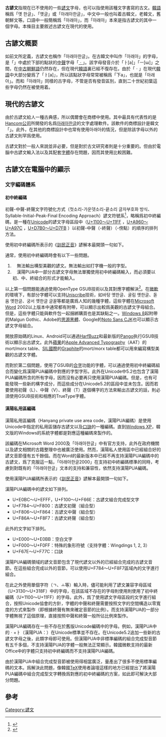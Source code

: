 {{多個問題|
{{expert|time=2014-12-29T10:35:19+00:00}}
{{裸网址|time=2015-8-5T04:33:13+00:00}}
{{请求翻译|ko}}
}}
{{谚文组字}}
{{Korean writing}}
'''古諺文'''指現在已不使用的一些[[諺文|諺文]]字母，也可以指使用該種文字書寫的古文。[[韓語|韓語]]稱爲「옛 한글」、「옛글」或「아래아한글」，中文中一般也叫着古韓文，老韓文，舊朝鮮文等。口語中一般簡稱爲「아래아」，而「아래아」本來是指古諺文的其中一個字母。本條目主要敘述古諺文在現代的使用。

== 古諺文概要 ==
如前文所定義，古諺文也稱作「아래아한글」。在古韓文中叫作「아래아」的字母，是「{{첫가끝|ᄋᆞ}}」中處於下部的點狀的[[中聲|中聲]]字母「[[ㆍ|ㆍ]]」。該字母發音介於「ㅏ[a]」「ㅡ[ɯ]」之間，在[[中古朝鮮語|中古朝鮮語]]仍然存在，但在現代[[朝鮮語|韓語]]裏已經不復存在。由於「ㆍ」在現代[[朝鮮語|韓語]]中大部分變爲了「ㅏ[a]」，所以該點狀字母常常被稱爲「下a」，也就是「아래아」。而和「아래아」同樣的古字母，不管是否有發音區別，直到二十世紀初葉這些字母仍然在被使用着。

==現代的古諺文 ==
由於古諺文給人一種古典感，所以偶爾會在商標中使用。其中最具有代表性的是[[Hancom公司|Hancom公司]]所開發的名爲[[아래아한글|아래아한글]]的文字處理軟件。該軟件的商標設計是韓文「{{첫가끝|ᄒᆞᆫ}}」。此外，在其他的商標設計中也常有使用아래아的情況，但是除該字母以外的古諺文則罕爲使用。

古諺文對於一般人來說並非必要，但是對於古文研究者則是十分重要的。但由於電腦中古諺文輸入法以及其配套[[字體|字體]]存在問題，因而其使用比較困難。

== 古諺文在電腦中的顯示 ==
=== 文字編碼體系 ===
==== 初中終編碼 ====
{{seealso|複雜文字編排}}
初聲-中聲-終聲文字符號化方式（첫소리-가운뎃소리-끝소리 글자부호화 방식、Syllable-Initial-Peak-Final Encoding Approach）諺文符號系<ref>{{Cite journal|title=UTF-8, a transformation format of Unicode and ISO 10646|url=http://dx.doi.org/10.17487/rfc2044|last=Yergeau|first=F.|date=1996-10}}</ref>，略稱爲初中終編碼，是一種在[[Unicode|Unicode]]的諺文字母區段中（[http://www.unicode.org/charts/PDF/U1100.pdf U+1100～U+11FF] {{Wayback|url=http://www.unicode.org/charts/PDF/U1100.pdf |date=20210225012649 }}，[http://www.unicode.org/charts/PDF/UA960.pdf U+A960～U+A97C] {{Wayback|url=http://www.unicode.org/charts/PDF/UA960.pdf |date=20210131064722 }}，[http://www.unicode.org/charts/PDF/UD7B0.pdf U+D7B0～U+D7FB] {{Wayback|url=http://www.unicode.org/charts/PDF/UD7B0.pdf |date=20210131064351 }}）以初聲-中聲（-終聲）（-傍點）的順序的排列方法。

使用初中終編碼所表示的《[[訓民正音|訓民正音]]》諺解本最開頭一句如下。
:{{첫가끝|나랏〮말〯ᄊᆞ미〮 中<sub>듀ᇰ</sub>國<sub>귁</sub>에〮 달아〮  문ᄍᆞᆼ와〮로 서르 ᄉᆞᄆᆞᆺ디〮 아니〮ᄒᆞᆯᄊᆡ〮}}
通常，使用初中終編碼時會有以下一些問題。
#　無法輸出構型美觀的諺文。無法輸出如打字機一般的字型。
#　漢陽PUA中一部分古諺文字母無法單獨使用初中終編碼輸入，而必須要以初、中、終組合的形式才能輸入。
以上第一個問題能通過使用OpenType GSUB技術以及其對應字體解決<ref>{{Cite web|title=存档副本|url=http://www.kats.go.kr/fm_04/board_content.asp?board_idx=26738|accessdate=2015-01-02|archiveurl=https://web.archive.org/web/20151028113811/http://www.kats.go.kr/fm_04/board_content.asp?board_idx=26738|archivedate=2015-10-28|dead-url=yes}}</ref>。在[[微軟|微軟]]的環境下，有部分字體可以支持[[Uniscribe|Uniscribe]]技術，如바탕 옛한글、굴림 옛한글、돋움 옛한글、궁서 옛한글 글꼴等都是廣爲人知的幾種字體，這些字體在[[Microsoft_Word|Microsoft Word]] 2002以上版本中通常都有附帶，可以顯示出較爲美觀的古諺文字母組合。但是，這些字體只能與軟件包一起捆綁購買也是其缺點之一。[[Windows_8|Windows 8]]起附帶的Malgun Gothic、Adobe的[[思源黑體|思源黑體]]、Google的[[Noto_Sans_CJK|Noto Sans CJK]]也可以顯示古諺文字母組合。

開放原始碼的Linux、Android可以通過[[HarfBuzz|HarfBuzz]]和最新版的[[Pango|Pango]]执行GSUB技術以顯示出古諺文。此外[[蘋果公司|蘋果]]的[[Apple_Advanced_Typography|Apple Advanced Typography]]（AAT）的mort/morx table、[[SIL國際|SIL國際]]的[[Graphite|Graphite]]的mort/morx table都可以用來編寫構型美觀的古諺文字體。

而對於第二個問題，使用了GSUB的[[合字|合字]]功能的字體，可以通過使用初中終編碼組合而變化爲漢陽PUA編碼中對應的字型字形。此外在Unicode中5.2也包含了漢陽PUA編碼所含的所有字母，因而沒有必要再只使用漢陽PUA編碼。但是，也有可能發現一些新的構字成分，而這些成分在Unicode5.2的區段中並未包含。因而若要使用初聲（L）、中聲（V）、終聲（T）逐個構字的方法來輸出古諺文的話，則必須使用GSUB技術和相應的TrueType字體。

==== 漢陽私用區編碼 ====
漢陽私用區編碼（Hanyang private use area code，漢陽PUA編碼）是使用Unicode中指定的私用區儲存古諺文以及[[口訣_(朝鮮語)|口訣]]的一種編碼。直到[[Windows_XP|Windows XP]]，韓文版的Windows的系統字體都是對應這種編碼來製作的。

該編碼在Microsoft Word 2000及「아래아한글」中有官方支持，此外在政府機關以及諺文相關的古籍整理中也被廣泛使用。然而，漢陽私人使用區中已經組合好的諺文音節僅有五千餘個。而在Word的最新版本中已經不再支持漢陽PUA編碼中的古諺文，爲了克服這一點，「아래아한글2000」在支持初中終編碼標準的同時，考慮到對既有的「아래아한글」文本的支持和兼容性，依然支持漢陽PUA編碼。

使用漢陽PUA編碼所表示的《[[訓民正音|訓民正音]]》諺解本最開頭一句如下。
:{{한양|나랏말미 귁에 달아 문와로 서르 디 아니}}
漢陽PUA編碼中的諺文如下排列。
* U+E0BC～U+EFFF，U+F100～U+F66E：古諺文組合完成型文字
* U+F784～U+F800：古諺文初聲（組合型）
* U+F806～U+F864：古諺文中聲（組合型）
* U+F86A～U+F8F7：古諺文終聲（組合型）
此外的文字如下排列。
* U+E000～U+E0BB：空白文字
* U+F000～U+F0FF：特殊的象形符號（支持字體：Wingdings 1, 2, 3）
* U+F67E～U+F77C：口訣

漢陽PUA編碼領域的諺文音節包含了現代諺文以外的已經組合完成的古諺文音節。在這些組合完成以外的音節，可以使用U+F784～U+F8F7區域內的文字進行組合。

在此之外使用單個字符（ㄱ、ㅗ等）輸入時，儘可能利用了諺文兼容字母區域（U+3130～U+318F）中的字母，在該區域不存在的字母則使用則使用了初中終編碼（U+1100～U+11FF）的字母。此外，爲了使用諺文字母區段的文字進行組合，按照Unicode協會的方針，字體的中聲和終聲需要按照文字的空間構造以零寬度的方式來製作（即根據終聲有無來確定音節的比例）。而支持漢陽PUA的一部分字體無視了這個原理，直接按照中聲和終聲一般所佔比例來製作。

漢陽PUA編碼存在一些不存在於舊版Unicode編碼中的字母。例如，漢陽PUA中的ㆍ+ㅏ（漢陽PUA：{{한양|}}）在Unicode標準並不存在。在Unicode5.2追加一些新的古諺文字母之後，此類字母即可使用。但漢陽PUA中非標準編碼的組合完成型音節有五千多個，不支持漢陽PUA的字體一般無法正常顯示。韓國微軟支持的最新Office中的字體只支持初中終編碼而不支持漢陽PUA編碼。

由於漢陽PUA中組合完成型音節被使用得相當廣泛，量產出了很多不使用標準編碼的文本。爲解決此問題，像韓國[[TeX|TeX]]使用者論壇這樣的地方已經提出了將漢陽PUA編碼中組合完成型文字轉換爲對應的初中終編碼的方案，如此即可解決大部分問題。

==參考==
<div class="references-small">
<references />
</div>

{{諺文}}
{{韓語}}

[[Category:諺文|Category:諺文]]